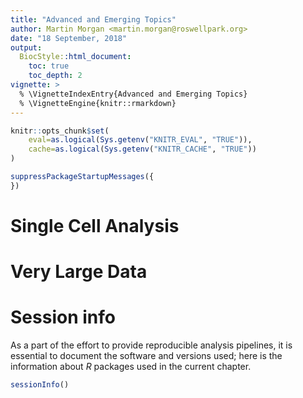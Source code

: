 ```yaml
---
title: "Advanced and Emerging Topics"
author: Martin Morgan <martin.morgan@roswellpark.org>
date: "18 September, 2018"
output:
  BiocStyle::html_document:
    toc: true
    toc_depth: 2
vignette: >
  % \VignetteIndexEntry{Advanced and Emerging Topics}
  % \VignetteEngine{knitr::rmarkdown}
---
```


```r
knitr::opts_chunk$set(
    eval=as.logical(Sys.getenv("KNITR_EVAL", "TRUE")),
    cache=as.logical(Sys.getenv("KNITR_CACHE", "TRUE"))
)
```

```r
suppressPackageStartupMessages({
})
```

# Single Cell Analysis

# Very Large Data

# Session info

As a part of the effort to provide reproducible analysis pipelines, it
is essential to document the software and versions used; here is the
information about _R_ packages used in the current chapter.

```r
sessionInfo()
```
